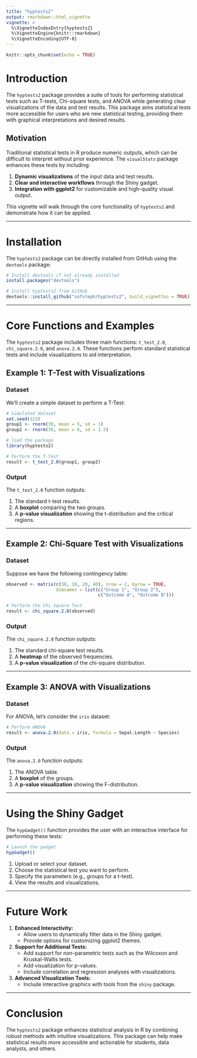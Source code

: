 ---
title: "hyptests2"
output: rmarkdown::html_vignette
vignette: >
  %\VignetteIndexEntry{hyptests2}
  %\VignetteEngine{knitr::rmarkdown}
  %\VignetteEncoding{UTF-8}
---

```{r setup, include=FALSE}
knitr::opts_chunk$set(echo = TRUE)
```

# Introduction

The `hyptests2` package provides a suite of tools for performing statistical tests such as T-tests, Chi-square tests, and ANOVA while generating clear visualizations of the data and test results. This package aims statistical tests more accessible for users who are new statistical testing, providing them with graphical interpretations and desired results.

## Motivation

Traditional statistical tests in R produce numeric outputs, which can be difficult to interpret without prior experience. The `visualStats` package enhances these tests by including:

1. **Dynamic visualizations** of the input data and test results.
2. **Clear and interactive workflows** through the Shiny gadget.
3. **Integration with ggplot2** for customizable and high-quality visual output.

This vignette will walk through the core functionality of `hyptests2` and demonstrate how it can be applied.

---

# Installation

The `hyptests2` package can be directly installed from GitHub using the `devtools` package:

```{r}
# Install devtools if not already installed
install.packages("devtools")

# Install hyptests2 from GitHub
devtools::install_github("sofsteph/hyptests2", build_vignettes = TRUE)

```

---

# Core Functions and Examples

The `hyptests2` package includes three main functions: `t_test_2.0`, `chi_square.2.0`, and `anova.2.0`. These functions perform standard statistical tests and include visualizations to aid interpretation.

## Example 1: T-Test with Visualizations

### Dataset
We'll create a simple dataset to perform a T-Test:

```{r}
# Simulated dataset
set.seed(123)
group1 <- rnorm(30, mean = 5, sd = 1)
group2 <- rnorm(30, mean = 6, sd = 1.5)

# load the package
library(hyptests2)

# Perform the T-Test
result <- t_test_2.0(group1, group2)
```

### Output
The `t_test_2.0` function outputs:

1. The standard t-test results.
2. A **boxplot** comparing the two groups.
3. A **p-value visualization** showing the t-distribution and the critical regions.

---

## Example 2: Chi-Square Test with Visualizations

### Dataset
Suppose we have the following contingency table:

```{r}
observed <- matrix(c(30, 10, 20, 40), nrow = 2, byrow = TRUE,
                   dimnames = list(c("Group 1", "Group 2"),
                                   c("Outcome A", "Outcome B")))

# Perform the Chi-Square Test
result <- chi_square.2.0(observed)
```

### Output
The `chi_square.2.0` function outputs:

1. The standard chi-square test results.
2. A **heatmap** of the observed frequencies.
3. A **p-value visualization** of the chi-square distribution.

---

## Example 3: ANOVA with Visualizations

### Dataset
For ANOVA, let's consider the `iris` dataset:

```{r}
# Perform ANOVA
result <- anova.2.0(data = iris, formula = Sepal.Length ~ Species)
```

### Output
The `anova.2.0` function outputs:

1. The ANOVA table.
2. A **boxplot** of the groups.
3. A **p-value visualization** showing the F-distribution.

---

# Using the Shiny Gadget

The `hypGadget()` function provides the user with an interactive interface for performing these tests:

```{r}
# Launch the gadget
hypGadget()
```

1. Upload or select your dataset.
2. Choose the statistical test you want to perform.
3. Specify the parameters (e.g., groups for a t-test).
4. View the results and visualizations.

---

# Future Work

1. **Enhanced Interactivity:**
   - Allow users to dynamically filter data in the Shiny gadget.
   - Provide options for customizing ggplot2 themes.

2. **Support for Additional Tests:**
   - Add support for non-parametric tests such as the Wilcoxon and Kruskal-Wallis tests.
   - Add visualization for p-values. 
   - Include correlation and regression analyses with visualizations.

3. **Advanced Visualization Tools:**
   - Include interactive graphics with tools from the `shiny` package.

---

# Conclusion

The `hyptests2` package enhances statistical analysis in R by combining robust methods with intuitive visualizations. This package can help make statistical results more accessible and actionable for students, data analysts, and others.

